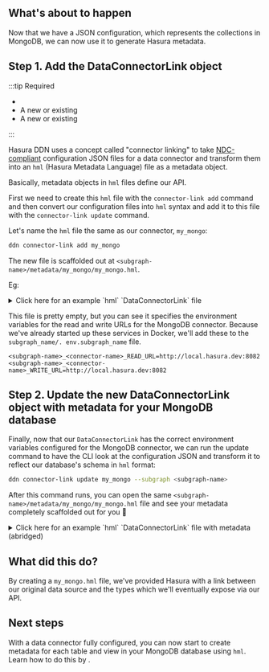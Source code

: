 
## What's about to happen

Now that we have a JSON configuration, which represents the collections in MongoDB, we can now use it to generate
Hasura metadata.

## Step 1. Add the DataConnectorLink object

:::tip Required

- <BaseUrlLink to="/getting-started/prerequisites" text="DDN CLI" />
- A new or existing <BaseUrlLink to="/getting-started/init-supergraph" text="supergraph" />
- A new or existing <BaseUrlLink to="/getting-started/init-subgraph" text="subgraph" />

:::

Hasura DDN uses a concept called "connector linking" to take [NDC-compliant](https://github.com/hasura/ndc-spec)
configuration JSON files for a data connector and transform them into an `hml` (Hasura Metadata Language) file as a
<BaseUrlLink to="/supergraph-modeling/data-connectors/" text="DataConnectorLink" /> metadata object.

Basically, metadata objects in `hml` files define our API.

[//]: # (TODO links)

First we need to create this `hml` file with the `connector-link add` command and then convert our configuration files
into `hml` syntax and add it to this file with the `connector-link update` command.

Let's name the `hml` file the same as our connector, `my_mongo`:

```bash
ddn connector-link add my_mongo
```

The new file is scaffolded out at `<subgraph-name>/metadata/my_mongo/my_mongo.hml`.

Eg:

<details>
  <summary>Click here for an example `hml` `DataConnectorLink` file</summary>
```yaml
kind: DataConnectorLink
version: v1
definition:
  name: my_mongo
  url:
    readWriteUrls:
      read:
        valueFromEnv: MY_SUBGRAPH_MY_MONGO_READ_URL
      write:
        valueFromEnv: MY_SUBGRAPH_MY_MONGO_WRITE_URL
  schema:
    version: v0.1
    schema:
      scalar_types: {}
      object_types: {}
      collections: []
      functions: []
      procedures: []
    capabilities:
      version: ""
      capabilities:
        query: {}
        mutation: {}
```
</details>

This file is pretty empty, but you can see it specifies the environment variables for the read and write URLs for the
MongoDB connector. Because we've already started up these services in Docker, we'll add these to the `subgraph_name/.
env.subgraph_name` file.

```env
<subgraph-name>_<connector-name>_READ_URL=http://local.hasura.dev:8082
<subgraph-name>_<connector-name>_WRITE_URL=http://local.hasura.dev:8082
```

## Step 2. Update the new DataConnectorLink object with metadata for your MongoDB database

Finally, now that our `DataConnectorLink` has the correct environment variables configured for the MongoDB connector,
we can run the update command to have the CLI look at the configuration JSON and transform it to reflect our
database's schema in `hml` format:

```bash
ddn connector-link update my_mongo --subgraph <subgraph-name>
```

After this command runs, you can open the same `<subgraph-name>/metadata/my_mongo/my_mongo.hml` file and see
your metadata completely scaffolded out for you 🎉

<details>
  <summary>Click here for an example `hml` `DataConnectorLink` file with metadata (abridged)</summary>
```yaml
kind: DataConnectorLink
version: v1
definition:
  name: my_mongo
  url:
    readWriteUrls:
      read:
        valueFromEnv: MY_SUBGRAPH_MY_MONGO_READ_URL
      write:
        valueFromEnv: MY_SUBGRAPH_MY_MONGO_WRITE_URL
  schema:
    version: v0.1
    schema:
      scalar_types:
        BinData:
          aggregate_functions:
            count:
              result_type:
                type: named
                name: Int
          comparison_operators:
            _eq:
              type: equal
            _neq:
              type: custom
              argument_type:
                type: named
                name: BinData
        Bool:
          representation:
            type: boolean
          aggregate_functions:
            count:
              result_type:
                type: named
                name: Int
          comparison_operators:
            _eq:
              type: equal
            _neq:
              type: custom
              argument_type:
                type: named
                name: Bool
        Date:
          representation:
            type: timestamp
          aggregate_functions:
            count:
              result_type:
                type: named
                name: Int
            max:
              result_type:
                type: named
                name: Date
            min:
              result_type:
                type: named
                name: Date
          comparison_operators:
            _eq:
              type: equal
            _gt:
              type: custom
              argument_type:
                type: named
                name: Date
            _gte:
              type: custom
              argument_type:
                type: named
                name: Date
            _lt:
              type: custom
              argument_type:
                type: named
                name: Date
            _lte:
              type: custom
              argument_type:
                type: named
                name: Date
            _neq:
              type: custom
              argument_type:
                type: named
                name: Date
        DbPointer:
          aggregate_functions:
            count:
              result_type:
                type: named
                name: Int
          comparison_operators:
            _eq:
              type: equal
            _neq:
              type: custom
              argument_type:
                type: named
                name: DbPointer
        Decimal:
          representation:
            type: bigdecimal
          aggregate_functions:
            avg:
              result_type:
                type: named
                name: Decimal
            count:
              result_type:
                type: named
                name: Int
            max:
              result_type:
                type: named
                name: Decimal
            min:
              result_type:
                type: named
                name: Decimal
            sum:
              result_type:
                type: named
                name: Decimal
          comparison_operators:
            _eq:
              type: equal
            _gt:
              type: custom
              argument_type:
                type: named
                name: Decimal
            _gte:
              type: custom
              argument_type:
                type: named
                name: Decimal
            _lt:
              type: custom
              argument_type:
                type: named
                name: Decimal
            _lte:
              type: custom
              argument_type:
                type: named
                name: Decimal
            _neq:
              type: custom
              argument_type:
                type: named
                name: Decimal
        Double:
          representation:
            type: float64
          aggregate_functions:
            avg:
              result_type:
                type: named
                name: Double
            count:
              result_type:
                type: named
                name: Int
            max:
              result_type:
                type: named
                name: Double
            min:
              result_type:
                type: named
                name: Double
            sum:
              result_type:
                type: named
                name: Double
          comparison_operators:
            _eq:
              type: equal
            _gt:
              type: custom
              argument_type:
                type: named
                name: Double
            _gte:
              type: custom
              argument_type:
                type: named
                name: Double
            _lt:
              type: custom
              argument_type:
                type: named
                name: Double
            _lte:
              type: custom
              argument_type:
                type: named
                name: Double
            _neq:
              type: custom
              argument_type:
                type: named
                name: Double
        ExtendedJSON:
          representation:
            type: json
          aggregate_functions: {}
          comparison_operators: {}
        Int:
          representation:
            type: int32
          aggregate_functions:
            avg:
              result_type:
                type: named
                name: Int
            count:
              result_type:
                type: named
                name: Int
            max:
              result_type:
                type: named
                name: Int
            min:
              result_type:
                type: named
                name: Int
            sum:
              result_type:
                type: named
                name: Int
          comparison_operators:
            _eq:
              type: equal
            _gt:
              type: custom
              argument_type:
                type: named
                name: Int
            _gte:
              type: custom
              argument_type:
                type: named
                name: Int
            _lt:
              type: custom
              argument_type:
                type: named
                name: Int
            _lte:
              type: custom
              argument_type:
                type: named
                name: Int
            _neq:
              type: custom
              argument_type:
                type: named
                name: Int
        Javascript:
          aggregate_functions:
            count:
              result_type:
                type: named
                name: Int
          comparison_operators: {}
        JavascriptWithScope:
          aggregate_functions:
            count:
              result_type:
                type: named
                name: Int
          comparison_operators: {}
        Long:
          representation:
            type: int64
          aggregate_functions:
            avg:
              result_type:
                type: named
                name: Long
            count:
              result_type:
                type: named
                name: Int
            max:
              result_type:
                type: named
                name: Long
            min:
              result_type:
                type: named
                name: Long
            sum:
              result_type:
                type: named
                name: Long
          comparison_operators:
            _eq:
              type: equal
            _gt:
              type: custom
              argument_type:
                type: named
                name: Long
            _gte:
              type: custom
              argument_type:
                type: named
                name: Long
            _lt:
              type: custom
              argument_type:
                type: named
                name: Long
            _lte:
              type: custom
              argument_type:
                type: named
                name: Long
            _neq:
              type: custom
              argument_type:
                type: named
                name: Long
        MaxKey:
          aggregate_functions:
            count:
              result_type:
                type: named
                name: Int
          comparison_operators:
            _eq:
              type: equal
            _neq:
              type: custom
              argument_type:
                type: named
                name: MaxKey
        MinKey:
          aggregate_functions:
            count:
              result_type:
                type: named
                name: Int
          comparison_operators:
            _eq:
              type: equal
            _neq:
              type: custom
              argument_type:
                type: named
                name: MinKey
        "Null":
          aggregate_functions:
            count:
              result_type:
                type: named
                name: Int
          comparison_operators:
            _eq:
              type: equal
            _neq:
              type: custom
              argument_type:
                type: named
                name: "Null"
        ObjectId:
          representation:
            type: string
          aggregate_functions:
            count:
              result_type:
                type: named
                name: Int
          comparison_operators:
            _eq:
              type: equal
            _neq:
              type: custom
              argument_type:
                type: named
                name: ObjectId
        Regex:
          aggregate_functions:
            count:
              result_type:
                type: named
                name: Int
          comparison_operators: {}
        String:
          representation:
            type: string
          aggregate_functions:
            count:
              result_type:
                type: named
                name: Int
            max:
              result_type:
                type: named
                name: String
            min:
              result_type:
                type: named
                name: String
          comparison_operators:
            _eq:
              type: equal
            _gt:
              type: custom
              argument_type:
                type: named
                name: String
            _gte:
              type: custom
              argument_type:
                type: named
                name: String
            _iregex:
              type: custom
              argument_type:
                type: named
                name: String
            _lt:
              type: custom
              argument_type:
                type: named
                name: String
            _lte:
              type: custom
              argument_type:
                type: named
                name: String
            _neq:
              type: custom
              argument_type:
                type: named
                name: String
            _regex:
              type: custom
              argument_type:
                type: named
                name: String
        Symbol:
          aggregate_functions:
            count:
              result_type:
                type: named
                name: Int
          comparison_operators:
            _eq:
              type: equal
            _neq:
              type: custom
              argument_type:
                type: named
                name: Symbol
        Timestamp:
          aggregate_functions:
            count:
              result_type:
                type: named
                name: Int
            max:
              result_type:
                type: named
                name: Timestamp
            min:
              result_type:
                type: named
                name: Timestamp
          comparison_operators:
            _eq:
              type: equal
            _gt:
              type: custom
              argument_type:
                type: named
                name: Timestamp
            _gte:
              type: custom
              argument_type:
                type: named
                name: Timestamp
            _lt:
              type: custom
              argument_type:
                type: named
                name: Timestamp
            _lte:
              type: custom
              argument_type:
                type: named
                name: Timestamp
            _neq:
              type: custom
              argument_type:
                type: named
                name: Timestamp
        Undefined:
          aggregate_functions:
            count:
              result_type:
                type: named
                name: Int
          comparison_operators:
            _eq:
              type: equal
            _neq:
              type: custom
              argument_type:
                type: named
                name: Undefined
      object_types:
        movies:
          fields:
            _id:
              type:
                type: nullable
                underlying_type:
                  type: named
                  name: ObjectId
            awards:
              type:
                type: nullable
                underlying_type:
                  type: named
                  name: movies_awards
            cast:
              type:
                type: nullable
                underlying_type:
                  type: array
                  element_type:
                    type: named
                    name: String
            countries:
              type:
                type: nullable
                underlying_type:
                  type: array
                  element_type:
                    type: named
                    name: String
            directors:
              type:
                type: nullable
                underlying_type:
                  type: array
                  element_type:
                    type: named
                    name: String
            fullplot:
              type:
                type: nullable
                underlying_type:
                  type: named
                  name: String
            genres:
              type:
                type: nullable
                underlying_type:
                  type: array
                  element_type:
                    type: named
                    name: String
            imdb:
              type:
                type: nullable
                underlying_type:
                  type: named
                  name: movies_imdb
            languages:
              type:
                type: nullable
                underlying_type:
                  type: array
                  element_type:
                    type: named
                    name: String
            lastupdated:
              type:
                type: nullable
                underlying_type:
                  type: named
                  name: String
            metacritic:
              type:
                type: nullable
                underlying_type:
                  type: named
                  name: Int
            num_mflix_comments:
              type:
                type: nullable
                underlying_type:
                  type: named
                  name: Int
            plot:
              type:
                type: nullable
                underlying_type:
                  type: named
                  name: String
            poster:
              type:
                type: nullable
                underlying_type:
                  type: named
                  name: String
            rated:
              type:
                type: nullable
                underlying_type:
                  type: named
                  name: String
            released:
              type:
                type: nullable
                underlying_type:
                  type: named
                  name: Date
            runtime:
              type:
                type: nullable
                underlying_type:
                  type: named
                  name: Int
            title:
              type:
                type: nullable
                underlying_type:
                  type: named
                  name: String
            tomatoes:
              type:
                type: nullable
                underlying_type:
                  type: named
                  name: movies_tomatoes
            type:
              type:
                type: nullable
                underlying_type:
                  type: named
                  name: String
            writers:
              type:
                type: nullable
                underlying_type:
                  type: array
                  element_type:
                    type: named
                    name: String
            year:
              type:
                type: nullable
                underlying_type:
                  type: named
                  name: ExtendedJSON
      collections:
        - name: movies
          arguments: {}
          type: movies
          uniqueness_constraints: {}
          foreign_keys: {}
      functions: []
      procedures: []
    capabilities:
      version: 0.1.2
      capabilities:
        query:
          aggregates: {}
          variables: {}
          explain: {}
        mutation: {}
        relationships: {}
```
</details>

## What did this do?

By creating a `my_mongo.hml` file, we've provided Hasura with a link between our original data source and the types
which we'll eventually expose via our API.

## Next steps

<!-- prettier-ignore -->
With a data connector fully configured, you can now start to create metadata for each table and view in your MongoDB
database using `hml`. Learn how to do this by
<BaseUrlLink to="/getting-started/connect-to-data/expose-source-entities" text="exposing source entities" />.
